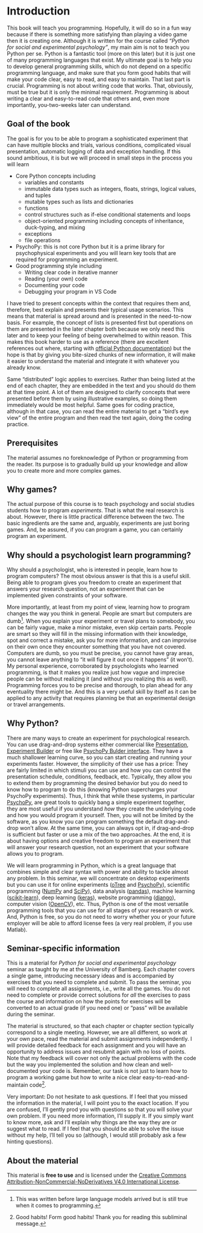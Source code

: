 # Introduction {#intro}

This book will teach you programming. Hopefully, it will do so in a fun way because if there is something more satisfying than playing a video game then it is creating one. Although it is written for the course called *"Python for social and experimental psychology"*, my main aim is not to teach you Python per se. Python is a fantastic tool (more on this later) but it is just one of many programming languages that exist. My ultimate goal is to help you to develop general programming skills, which do not depend on a specific programming language, and make sure that you form good habits that will make your code clear, easy to read, and easy to maintain. That last part is crucial. Programming is not about writing code that works. That, obviously, must be true but it is only the minimal requirement. Programming is about writing a clear and easy-to-read code that others and, even more importantly, you-two-weeks later can understand.

## Goal of the book
The goal is for you to be able to program a sophisticated experiment that can have multiple blocks and trials, various conditions, complicated visual presentation, automatic logging of data and exception handling. If this sound ambitious, it is but we will proceed in small steps in the process you will learn

* Core Python concepts including
  * variables and constants
  * immutable data types such as integers, floats, strings, logical values, and tuples
  * mutable types such as lists and dictionaries
  * functions
  * control structures such as if-else conditional statements and loops
  * object-oriented programming including concepts of inheritance, duck-typing, and mixing
  * exceptions
  * file operations
* PsychoPy: this is not core Python but it is a prime library for psychophysical experiments and you will learn key tools that are required for programming an experiment.
* Good programming style including 
  * Writing clear code in iterative manner
  * Reading (your own) code
  * Documenting your code
  * Debugging your program in VS Code

I have tried to present concepts within the context that requires them and, therefore, best explain and presents their typical usage scenarios. This means that material is spread around and is presented in the need-to-now basis. For example, the concept of lists is presented first but operations on them are presented in the later chapter both because we only need this later and to keep your feeling of being overwhelmed to within reason. This makes this book harder to use as a reference (there are excellent references out where, starting with [official Python documentation](https://docs.python.org/3/)) but the hope is that by giving you bite-sized chunks of new information, it will make it easier to understand the material and integrate it with whatever you already know.

Same "distributed" logic applies to exercises. Rather than being listed at the end of each chapter, they are embedded in the text and you should do them at that time point. A lot of them are designed to clarify concepts that were presented before them by using illustrative examples, so doing them immediately would be most helpful. Same goes for coding practice, although in that case, you can read the entire material to get a "bird's eye view" of the entire program and then read the text again, doing the coding practice.


## Prerequisites
The material assumes no foreknowledge of Python or programming from the reader. Its purpose is to gradually build up your knowledge and allow you to create more and more complex games.

## Why games?
The actual purpose of this course is to teach psychology and social studies students how to program _experiments_. That is what the real research is about. However, there is little practical difference between the two. The basic ingredients are the same and, arguably, experiments are just boring games. And, be assured, if you can program a game, you can certainly program an experiment.

## Why should a psychologist learn programming?
Why should a psychologist, who is interested in people, learn how to program computers? The most obvious answer is that this is a useful skill. Being able to program gives you freedom to create an experiment that answers your research question, not an experiment that can be implemented given constraints of your software.

More importantly, at least from my point of view, learning how to program changes the way you think in general. People are smart but computers are dumb^[This was written before large language models arrived but is still true when it comes to programming.]. When you explain your experiment or travel plans to somebody, you can be fairly vague, make a minor mistake, even skip certain parts. People are smart so they will fill in the missing information with their knowledge, spot and correct a mistake, ask you for more information, and can improvise on their own once they encounter something that you have not covered. Computers are dumb, so you must be precise, you cannot have gray areas, you cannot leave anything to "it will figure it out once it happens" (it won't). My personal experience, corroborated by psychologists who learned programming, is that it makes you realize just how vague and imprecise people can be without realizing it (and without you realizing this as well). Programming forces you to be precise and thorough, to plan ahead for any eventuality there might be. And this is a very useful skill by itself as it can be applied to any activity that requires planning be that an experimental design or travel arrangements.

## Why Python?
There are many ways to create an experiment for psychological research. You can use drag-and-drop systems either commercial like [Presentation](https://www.neurobs.com/), [Experiment Builder](https://www.sr-research.com/experiment-builder/) or free like [PsychoPy Bulder interface](https://psychopy.org/builder). They have a much shallower learning curve, so you can start creating and running your experiments faster. However, the simplicity of their use has a price: They are fairly limited in which stimuli you can use and how you can control the presentation schedule, conditions, feedback, etc. Typically, they allow you to extend them by programming the desired behavior but you do need to know how to program to do this (knowing Python supercharges your PsychoPy experiments). Thus, I think that while these systems, in particular [PsychoPy](https://psychopy.org/), are great tools to quickly bang a simple experiment together, they are most useful if you understand _how_ they create the underlying code and how you would program it yourself. Then, you will not be limited by the software, as you know you can program something the default drag-and-drop won't allow. At the same time, you can always opt in, if drag-and-drop is sufficient but faster or use a mix of the two approaches. At the end, it is about having options and creative freedom to program an experiment that will answer your research question, not an experiment that your software allows you to program.

We will learn programming in Python, which is a great language that combines simple and clear syntax with power and ability to tackle almost any problem. In this seminar, we will concentrate on desktop experiments but you can use it for online experiments ([oTree](https://otree.readthedocs.io/en/latest/) and [PsychoPy](https://psychopy.org/)), scientific programming ([NumPy](https://numpy.org/) and [SciPy](https://www.scipy.org/)), data analysis ([pandas](https://pandas.pydata.org/)), machine learning ([scikit-learn](https://scikit-learn.org/)), deep learning ([keras](https://keras.io/)), website programming ([django](https://www.djangoproject.com/)), computer vision ([OpenCV](https://opencv.org/)), etc. Thus, Python is one of the most versatile programming tools that you can use for all stages of your research or work. And, Python is free, so you do not need to worry whether you or your future employer will be able to afford license fees (a very real problem, if you use Matlab).

## Seminar-specific information
This is a material for _Python for social and experimental psychology_ seminar as taught by me at the University of Bamberg. Each chapter covers a single game, introducing necessary ideas and is accompanied by exercises that you need to complete and submit. To pass the seminar, you will need to complete all assignments, i.e., write all the games. You do not need to complete or provide correct solutions for _all_ the exercises to pass the course and information on how the points for exercises will be converted to an actual grade (if you need one) or "pass" will be available during the seminar.

The material is structured, so that each chapter or chapter section typically correspond to a single meeting. However, we are all different, so work at your own pace, read the material and submit assignments independently. I will provide detailed feedback for each assignment and you will have an opportunity to address issues and resubmit again with no loss of points. Note that my feedback will cover not only the actual problems with the code but the way you implemented the solution and how clean and well-documented your code is. Remember, our task is not just to learn how to program a working game but how to write a nice clear easy-to-read-and-maintain code^[Good habits! Form good habits! Thank you for reading this subliminal message.]. 

Very important: Do not hesitate to ask questions. If I feel that you missed the information in the material, I will point you to the exact location. If you are confused, I'll gently prod you with questions so that you will solve your own problem. If you need more information, I'll supply it. If you simply want to know more, ask and I'll explain why things are the way they are or suggest what to read. If I feel that you should be able to solve the issue without my help, I'll tell you so (although, I would still probably ask a few hinting questions).

## About the material
This material is **free to use** and is licensed under the [Creative Commons Attribution-NonCommercial-NoDerivatives V4.0 International License](https://creativecommons.org/licenses/by-nc-nd/4.0/).


